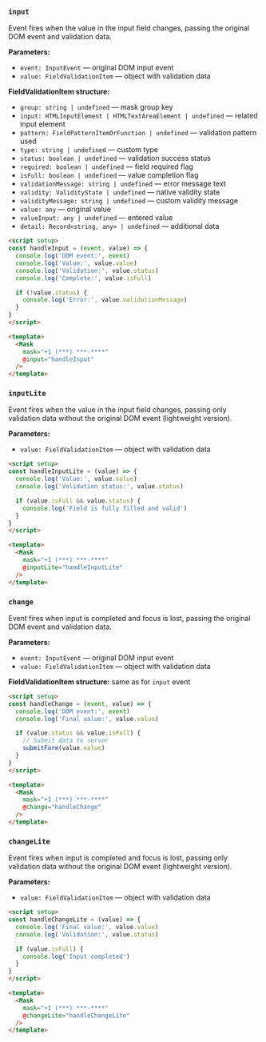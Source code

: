 ### `input`

Event fires when the value in the input field changes, passing the original DOM event and validation data.

**Parameters:**
- `event: InputEvent` — original DOM input event
- `value: FieldValidationItem` — object with validation data

**FieldValidationItem structure:**
- `group: string | undefined` — mask group key
- `input: HTMLInputElement | HTMLTextAreaElement | undefined` — related input element
- `pattern: FieldPatternItemOrFunction | undefined` — validation pattern used
- `type: string | undefined` — custom type
- `status: boolean | undefined` — validation success status
- `required: boolean | undefined` — field required flag
- `isFull: boolean | undefined` — value completion flag
- `validationMessage: string | undefined` — error message text
- `validity: ValidityState | undefined` — native validity state
- `validityMessage: string | undefined` — custom validity message
- `value: any` — original value
- `valueInput: any | undefined` — entered value
- `detail: Record<string, any> | undefined` — additional data

```html
<script setup>
const handleInput = (event, value) => {
  console.log('DOM event:', event)
  console.log('Value:', value.value)
  console.log('Validation:', value.status)
  console.log('Complete:', value.isFull)

  if (!value.status) {
    console.log('Error:', value.validationMessage)
  }
}
</script>

<template>
  <Mask
    mask="+1 (***) ***-****"
    @input="handleInput"
  />
</template>
```

### `inputLite`

Event fires when the value in the input field changes, passing only validation data without the original DOM event (lightweight version).

**Parameters:**
- `value: FieldValidationItem` — object with validation data

```html
<script setup>
const handleInputLite = (value) => {
  console.log('Value:', value.value)
  console.log('Validation status:', value.status)

  if (value.isFull && value.status) {
    console.log('Field is fully filled and valid')
  }
}
</script>

<template>
  <Mask
    mask="+1 (***) ***-****"
    @inputLite="handleInputLite"
  />
</template>
```

### `change`

Event fires when input is completed and focus is lost, passing the original DOM event and validation data.

**Parameters:**
- `event: InputEvent` — original DOM input event
- `value: FieldValidationItem` — object with validation data

**FieldValidationItem structure:** same as for `input` event

```html
<script setup>
const handleChange = (event, value) => {
  console.log('DOM event:', event)
  console.log('Final value:', value.value)

  if (value.status && value.isFull) {
    // Submit data to server
    submitForm(value.value)
  }
}
</script>

<template>
  <Mask
    mask="+1 (***) ***-****"
    @change="handleChange"
  />
</template>
```

### `changeLite`

Event fires when input is completed and focus is lost, passing only validation data without the original DOM event (lightweight version).

**Parameters:**
- `value: FieldValidationItem` — object with validation data

```html
<script setup>
const handleChangeLite = (value) => {
  console.log('Final value:', value.value)
  console.log('Validation:', value.status)

  if (value.isFull) {
    console.log('Input completed')
  }
}
</script>

<template>
  <Mask
    mask="+1 (***) ***-****"
    @changeLite="handleChangeLite"
  />
</template>
```
